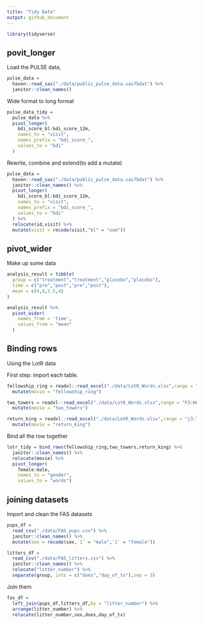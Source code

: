 ```yaml
---
title: "Tidy Data"
output: github_document
---
```


```r
library(tidyverse)
```

## povit_longer

Load the PULSE data,

```r
pulse_data = 
  haven::read_sas("./data/public_pulse_data.sas7bdat") %>%
  janitor::clean_names()
```

Wide format to long format

```r
pulse_data_tidy = 
  pulse_data %>%
  pivot_longer(
    bdi_score_bl:bdi_score_12m,
    names_to = "visit",
    names_prefix = "bdi_score_",
    values_to = "bdi"
  )
```

Rewrite, combine and extend(to add a mutate)

```r
pulse_data = 
  haven::read_sas("./data/public_pulse_data.sas7bdat") %>%
  janitor::clean_names() %>%
  pivot_longer(
    bdi_score_bl:bdi_score_12m,
    names_to = "visit",
    names_prefix = "bdi_score_",
    values_to = "bdi"
  ) %>% 
  relocate(id,visit) %>% 
  mutate(visit = recode(visit,"bl" = "oom"))
```


## pivot_wider

Make up some data

```r
analysis_result = tibble(
  group = c("treatment","treatment","placebo","placebo"),
  time = c("pre","post","pre","post"),
  mean = c(4,8,3.5,4)
)

analysis_result %>% 
  pivot_wider(
    names_from = 'time',
    values_from = "mean"
  )
```


## Binding rows

Using the LotR data

First step: import each table.

```r
fellowship_ring = readxl::read_excel("./data/LotR_Words.xlsx",range = "B3:d6") %>% 
  mutate(movie = "fellowship_ring")

two_towers = readxl::read_excel("./data/LotR_Words.xlsx",range = "F3:H6") %>% 
  mutate(movie = "two_towers")

return_king = readxl::read_excel("./data/LotR_Words.xlsx",range = "j3:l6") %>% 
  mutate(movie = "return_king")
```

Bind all the row together

```r
lotr_tidy = bind_rows(fellowship_ring,two_towers,return_king) %>% 
  janitor::clean_names() %>% 
  relocate(movie) %>% 
  pivot_longer(
    female:male,
    names_to = "gender",
    values_to = "words")
```

## joining datasets

Import and clean the FAS datasets

```r
pups_df = 
  read_csv("./data/FAS_pups.csv") %>% 
  janitor::clean_names() %>% 
  mutate(sex = recode(sex,`1` = "male",`2` = "female"))

litters_df = 
  read_csv("./data/FAS_litters.csv") %>% 
  janitor::clean_names() %>% 
  relocate("litter_number") %>% 
  separate(group, into = c("does","day_of_tx"),sep = 3)


```

Join them

```r
fas_df =
  left_join(pups_df,litters_df,by = "litter_number") %>% 
  arrange(litter_number) %>% 
  relocate(litter_number,sex,does,day_of_tx)
```


